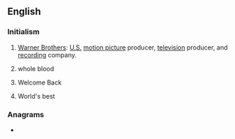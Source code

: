 {{also|wb|Wb}}
==English==

===Initialism===
{{rfc-header|Initialism}}
{{head|en|initialism}}

# [[wikipedia:Warner Brothers|Warner Brothers]]: [[United States|U.S.]] [[motion picture]] producer, [[television]] producer, and [[recording]] company.
# {{lb|en|medicine}} whole blood
# {{lb|en|Internet slang}} Welcome Back
# {{lb|en|sports}} World's best

===Anagrams===
* {{anagrams|en|BW|b/w}}
